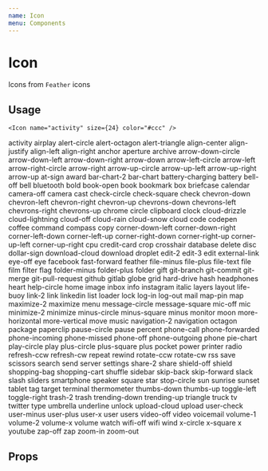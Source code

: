 ```yaml
---
name: Icon
menu: Components
---
```




# Icon

Icons from `Feather` icons

## Usage

```tsx
<Icon name="activity" size={24} color="#ccc" />
```

<Playground>
  <Box flexDirection="row" flexWrap="wrap">
    <Box
      padding={32}
      alignItems="center"
      width={186}
      height={120}
      justifyContent="space-between"
    >
      <Icon name="activity" size={24} />
      <Text size="small">activity</Text>
    </Box>
    <Box
      padding={32}
      alignItems="center"
      width={186}
      height={120}
      justifyContent="space-between"
    >
      <Icon name="airplay" size={24} />
      <Text size="small">airplay</Text>
    </Box>
    <Box
      padding={32}
      alignItems="center"
      width={186}
      height={120}
      justifyContent="space-between"
    >
      <Icon name="alert-circle" size={24} />
      <Text size="small">alert-circle</Text>
    </Box>
    <Box
      padding={32}
      alignItems="center"
      width={186}
      height={120}
      justifyContent="space-between"
    >
      <Icon name="alert-octagon" size={24} />
      <Text size="small">alert-octagon</Text>
    </Box>
    <Box
      padding={32}
      alignItems="center"
      width={186}
      height={120}
      justifyContent="space-between"
    >
      <Icon name="alert-triangle" size={24} />
      <Text size="small">alert-triangle</Text>
    </Box>
    <Box
      padding={32}
      alignItems="center"
      width={186}
      height={120}
      justifyContent="space-between"
    >
      <Icon name="align-center" size={24} />
      <Text size="small">align-center</Text>
    </Box>
    <Box
      padding={32}
      alignItems="center"
      width={186}
      height={120}
      justifyContent="space-between"
    >
      <Icon name="align-justify" size={24} />
      <Text size="small">align-justify</Text>
    </Box>
    <Box
      padding={32}
      alignItems="center"
      width={186}
      height={120}
      justifyContent="space-between"
    >
      <Icon name="align-left" size={24} />
      <Text size="small">align-left</Text>
    </Box>
    <Box
      padding={32}
      alignItems="center"
      width={186}
      height={120}
      justifyContent="space-between"
    >
      <Icon name="align-right" size={24} />
      <Text size="small">align-right</Text>
    </Box>
    <Box
      padding={32}
      alignItems="center"
      width={186}
      height={120}
      justifyContent="space-between"
    >
      <Icon name="anchor" size={24} />
      <Text size="small">anchor</Text>
    </Box>
    <Box
      padding={32}
      alignItems="center"
      width={186}
      height={120}
      justifyContent="space-between"
    >
      <Icon name="aperture" size={24} />
      <Text size="small">aperture</Text>
    </Box>
    <Box
      padding={32}
      alignItems="center"
      width={186}
      height={120}
      justifyContent="space-between"
    >
      <Icon name="archive" size={24} />
      <Text size="small">archive</Text>
    </Box>
    <Box
      padding={32}
      alignItems="center"
      width={186}
      height={120}
      justifyContent="space-between"
    >
      <Icon name="arrow-down-circle" size={24} />
      <Text size="small">arrow-down-circle</Text>
    </Box>
    <Box
      padding={32}
      alignItems="center"
      width={186}
      height={120}
      justifyContent="space-between"
    >
      <Icon name="arrow-down-left" size={24} />
      <Text size="small">arrow-down-left</Text>
    </Box>
    <Box
      padding={32}
      alignItems="center"
      width={186}
      height={120}
      justifyContent="space-between"
    >
      <Icon name="arrow-down-right" size={24} />
      <Text size="small">arrow-down-right</Text>
    </Box>
    <Box
      padding={32}
      alignItems="center"
      width={186}
      height={120}
      justifyContent="space-between"
    >
      <Icon name="arrow-down" size={24} />
      <Text size="small">arrow-down</Text>
    </Box>
    <Box
      padding={32}
      alignItems="center"
      width={186}
      height={120}
      justifyContent="space-between"
    >
      <Icon name="arrow-left-circle" size={24} />
      <Text size="small">arrow-left-circle</Text>
    </Box>
    <Box
      padding={32}
      alignItems="center"
      width={186}
      height={120}
      justifyContent="space-between"
    >
      <Icon name="arrow-left" size={24} />
      <Text size="small">arrow-left</Text>
    </Box>
    <Box
      padding={32}
      alignItems="center"
      width={186}
      height={120}
      justifyContent="space-between"
    >
      <Icon name="arrow-right-circle" size={24} />
      <Text size="small">arrow-right-circle</Text>
    </Box>
    <Box
      padding={32}
      alignItems="center"
      width={186}
      height={120}
      justifyContent="space-between"
    >
      <Icon name="arrow-right" size={24} />
      <Text size="small">arrow-right</Text>
    </Box>
    <Box
      padding={32}
      alignItems="center"
      width={186}
      height={120}
      justifyContent="space-between"
    >
      <Icon name="arrow-up-circle" size={24} />
      <Text size="small">arrow-up-circle</Text>
    </Box>
    <Box
      padding={32}
      alignItems="center"
      width={186}
      height={120}
      justifyContent="space-between"
    >
      <Icon name="arrow-up-left" size={24} />
      <Text size="small">arrow-up-left</Text>
    </Box>
    <Box
      padding={32}
      alignItems="center"
      width={186}
      height={120}
      justifyContent="space-between"
    >
      <Icon name="arrow-up-right" size={24} />
      <Text size="small">arrow-up-right</Text>
    </Box>
    <Box
      padding={32}
      alignItems="center"
      width={186}
      height={120}
      justifyContent="space-between"
    >
      <Icon name="arrow-up" size={24} />
      <Text size="small">arrow-up</Text>
    </Box>
    <Box
      padding={32}
      alignItems="center"
      width={186}
      height={120}
      justifyContent="space-between"
    >
      <Icon name="at-sign" size={24} />
      <Text size="small">at-sign</Text>
    </Box>
    <Box
      padding={32}
      alignItems="center"
      width={186}
      height={120}
      justifyContent="space-between"
    >
      <Icon name="award" size={24} />
      <Text size="small">award</Text>
    </Box>
    <Box
      padding={32}
      alignItems="center"
      width={186}
      height={120}
      justifyContent="space-between"
    >
      <Icon name="bar-chart-2" size={24} />
      <Text size="small">bar-chart-2</Text>
    </Box>
    <Box
      padding={32}
      alignItems="center"
      width={186}
      height={120}
      justifyContent="space-between"
    >
      <Icon name="bar-chart" size={24} />
      <Text size="small">bar-chart</Text>
    </Box>
    <Box
      padding={32}
      alignItems="center"
      width={186}
      height={120}
      justifyContent="space-between"
    >
      <Icon name="battery-charging" size={24} />
      <Text size="small">battery-charging</Text>
    </Box>
    <Box
      padding={32}
      alignItems="center"
      width={186}
      height={120}
      justifyContent="space-between"
    >
      <Icon name="battery" size={24} />
      <Text size="small">battery</Text>
    </Box>
    <Box
      padding={32}
      alignItems="center"
      width={186}
      height={120}
      justifyContent="space-between"
    >
      <Icon name="bell-off" size={24} />
      <Text size="small">bell-off</Text>
    </Box>
    <Box
      padding={32}
      alignItems="center"
      width={186}
      height={120}
      justifyContent="space-between"
    >
      <Icon name="bell" size={24} />
      <Text size="small">bell</Text>
    </Box>
    <Box
      padding={32}
      alignItems="center"
      width={186}
      height={120}
      justifyContent="space-between"
    >
      <Icon name="bluetooth" size={24} />
      <Text size="small">bluetooth</Text>
    </Box>
    <Box
      padding={32}
      alignItems="center"
      width={186}
      height={120}
      justifyContent="space-between"
    >
      <Icon name="bold" size={24} />
      <Text size="small">bold</Text>
    </Box>
    <Box
      padding={32}
      alignItems="center"
      width={186}
      height={120}
      justifyContent="space-between"
    >
      <Icon name="book-open" size={24} />
      <Text size="small">book-open</Text>
    </Box>
    <Box
      padding={32}
      alignItems="center"
      width={186}
      height={120}
      justifyContent="space-between"
    >
      <Icon name="book" size={24} />
      <Text size="small">book</Text>
    </Box>
    <Box
      padding={32}
      alignItems="center"
      width={186}
      height={120}
      justifyContent="space-between"
    >
      <Icon name="bookmark" size={24} />
      <Text size="small">bookmark</Text>
    </Box>
    <Box
      padding={32}
      alignItems="center"
      width={186}
      height={120}
      justifyContent="space-between"
    >
      <Icon name="box" size={24} />
      <Text size="small">box</Text>
    </Box>
    <Box
      padding={32}
      alignItems="center"
      width={186}
      height={120}
      justifyContent="space-between"
    >
      <Icon name="briefcase" size={24} />
      <Text size="small">briefcase</Text>
    </Box>
    <Box
      padding={32}
      alignItems="center"
      width={186}
      height={120}
      justifyContent="space-between"
    >
      <Icon name="calendar" size={24} />
      <Text size="small">calendar</Text>
    </Box>
    <Box
      padding={32}
      alignItems="center"
      width={186}
      height={120}
      justifyContent="space-between"
    >
      <Icon name="camera-off" size={24} />
      <Text size="small">camera-off</Text>
    </Box>
    <Box
      padding={32}
      alignItems="center"
      width={186}
      height={120}
      justifyContent="space-between"
    >
      <Icon name="camera" size={24} />
      <Text size="small">camera</Text>
    </Box>
    <Box
      padding={32}
      alignItems="center"
      width={186}
      height={120}
      justifyContent="space-between"
    >
      <Icon name="cast" size={24} />
      <Text size="small">cast</Text>
    </Box>
    <Box
      padding={32}
      alignItems="center"
      width={186}
      height={120}
      justifyContent="space-between"
    >
      <Icon name="check-circle" size={24} />
      <Text size="small">check-circle</Text>
    </Box>
    <Box
      padding={32}
      alignItems="center"
      width={186}
      height={120}
      justifyContent="space-between"
    >
      <Icon name="check-square" size={24} />
      <Text size="small">check-square</Text>
    </Box>
    <Box
      padding={32}
      alignItems="center"
      width={186}
      height={120}
      justifyContent="space-between"
    >
      <Icon name="check" size={24} />
      <Text size="small">check</Text>
    </Box>
    <Box
      padding={32}
      alignItems="center"
      width={186}
      height={120}
      justifyContent="space-between"
    >
      <Icon name="chevron-down" size={24} />
      <Text size="small">chevron-down</Text>
    </Box>
    <Box
      padding={32}
      alignItems="center"
      width={186}
      height={120}
      justifyContent="space-between"
    >
      <Icon name="chevron-left" size={24} />
      <Text size="small">chevron-left</Text>
    </Box>
    <Box
      padding={32}
      alignItems="center"
      width={186}
      height={120}
      justifyContent="space-between"
    >
      <Icon name="chevron-right" size={24} />
      <Text size="small">chevron-right</Text>
    </Box>
    <Box
      padding={32}
      alignItems="center"
      width={186}
      height={120}
      justifyContent="space-between"
    >
      <Icon name="chevron-up" size={24} />
      <Text size="small">chevron-up</Text>
    </Box>
    <Box
      padding={32}
      alignItems="center"
      width={186}
      height={120}
      justifyContent="space-between"
    >
      <Icon name="chevrons-down" size={24} />
      <Text size="small">chevrons-down</Text>
    </Box>
    <Box
      padding={32}
      alignItems="center"
      width={186}
      height={120}
      justifyContent="space-between"
    >
      <Icon name="chevrons-left" size={24} />
      <Text size="small">chevrons-left</Text>
    </Box>
    <Box
      padding={32}
      alignItems="center"
      width={186}
      height={120}
      justifyContent="space-between"
    >
      <Icon name="chevrons-right" size={24} />
      <Text size="small">chevrons-right</Text>
    </Box>
    <Box
      padding={32}
      alignItems="center"
      width={186}
      height={120}
      justifyContent="space-between"
    >
      <Icon name="chevrons-up" size={24} />
      <Text size="small">chevrons-up</Text>
    </Box>
    <Box
      padding={32}
      alignItems="center"
      width={186}
      height={120}
      justifyContent="space-between"
    >
      <Icon name="chrome" size={24} />
      <Text size="small">chrome</Text>
    </Box>
    <Box
      padding={32}
      alignItems="center"
      width={186}
      height={120}
      justifyContent="space-between"
    >
      <Icon name="circle" size={24} />
      <Text size="small">circle</Text>
    </Box>
    <Box
      padding={32}
      alignItems="center"
      width={186}
      height={120}
      justifyContent="space-between"
    >
      <Icon name="clipboard" size={24} />
      <Text size="small">clipboard</Text>
    </Box>
    <Box
      padding={32}
      alignItems="center"
      width={186}
      height={120}
      justifyContent="space-between"
    >
      <Icon name="clock" size={24} />
      <Text size="small">clock</Text>
    </Box>
    <Box
      padding={32}
      alignItems="center"
      width={186}
      height={120}
      justifyContent="space-between"
    >
      <Icon name="cloud-drizzle" size={24} />
      <Text size="small">cloud-drizzle</Text>
    </Box>
    <Box
      padding={32}
      alignItems="center"
      width={186}
      height={120}
      justifyContent="space-between"
    >
      <Icon name="cloud-lightning" size={24} />
      <Text size="small">cloud-lightning</Text>
    </Box>
    <Box
      padding={32}
      alignItems="center"
      width={186}
      height={120}
      justifyContent="space-between"
    >
      <Icon name="cloud-off" size={24} />
      <Text size="small">cloud-off</Text>
    </Box>
    <Box
      padding={32}
      alignItems="center"
      width={186}
      height={120}
      justifyContent="space-between"
    >
      <Icon name="cloud-rain" size={24} />
      <Text size="small">cloud-rain</Text>
    </Box>
    <Box
      padding={32}
      alignItems="center"
      width={186}
      height={120}
      justifyContent="space-between"
    >
      <Icon name="cloud-snow" size={24} />
      <Text size="small">cloud-snow</Text>
    </Box>
    <Box
      padding={32}
      alignItems="center"
      width={186}
      height={120}
      justifyContent="space-between"
    >
      <Icon name="cloud" size={24} />
      <Text size="small">cloud</Text>
    </Box>
    <Box
      padding={32}
      alignItems="center"
      width={186}
      height={120}
      justifyContent="space-between"
    >
      <Icon name="code" size={24} />
      <Text size="small">code</Text>
    </Box>
    <Box
      padding={32}
      alignItems="center"
      width={186}
      height={120}
      justifyContent="space-between"
    >
      <Icon name="codepen" size={24} />
      <Text size="small">codepen</Text>
    </Box>
    <Box
      padding={32}
      alignItems="center"
      width={186}
      height={120}
      justifyContent="space-between"
    >
      <Icon name="coffee" size={24} />
      <Text size="small">coffee</Text>
    </Box>
    <Box
      padding={32}
      alignItems="center"
      width={186}
      height={120}
      justifyContent="space-between"
    >
      <Icon name="command" size={24} />
      <Text size="small">command</Text>
    </Box>
    <Box
      padding={32}
      alignItems="center"
      width={186}
      height={120}
      justifyContent="space-between"
    >
      <Icon name="compass" size={24} />
      <Text size="small">compass</Text>
    </Box>
    <Box
      padding={32}
      alignItems="center"
      width={186}
      height={120}
      justifyContent="space-between"
    >
      <Icon name="copy" size={24} />
      <Text size="small">copy</Text>
    </Box>
    <Box
      padding={32}
      alignItems="center"
      width={186}
      height={120}
      justifyContent="space-between"
    >
      <Icon name="corner-down-left" size={24} />
      <Text size="small">corner-down-left</Text>
    </Box>
    <Box
      padding={32}
      alignItems="center"
      width={186}
      height={120}
      justifyContent="space-between"
    >
      <Icon name="corner-down-right" size={24} />
      <Text size="small">corner-down-right</Text>
    </Box>
    <Box
      padding={32}
      alignItems="center"
      width={186}
      height={120}
      justifyContent="space-between"
    >
      <Icon name="corner-left-down" size={24} />
      <Text size="small">corner-left-down</Text>
    </Box>
    <Box
      padding={32}
      alignItems="center"
      width={186}
      height={120}
      justifyContent="space-between"
    >
      <Icon name="corner-left-up" size={24} />
      <Text size="small">corner-left-up</Text>
    </Box>
    <Box
      padding={32}
      alignItems="center"
      width={186}
      height={120}
      justifyContent="space-between"
    >
      <Icon name="corner-right-down" size={24} />
      <Text size="small">corner-right-down</Text>
    </Box>
    <Box
      padding={32}
      alignItems="center"
      width={186}
      height={120}
      justifyContent="space-between"
    >
      <Icon name="corner-right-up" size={24} />
      <Text size="small">corner-right-up</Text>
    </Box>
    <Box
      padding={32}
      alignItems="center"
      width={186}
      height={120}
      justifyContent="space-between"
    >
      <Icon name="corner-up-left" size={24} />
      <Text size="small">corner-up-left</Text>
    </Box>
    <Box
      padding={32}
      alignItems="center"
      width={186}
      height={120}
      justifyContent="space-between"
    >
      <Icon name="corner-up-right" size={24} />
      <Text size="small">corner-up-right</Text>
    </Box>
    <Box
      padding={32}
      alignItems="center"
      width={186}
      height={120}
      justifyContent="space-between"
    >
      <Icon name="cpu" size={24} />
      <Text size="small">cpu</Text>
    </Box>
    <Box
      padding={32}
      alignItems="center"
      width={186}
      height={120}
      justifyContent="space-between"
    >
      <Icon name="credit-card" size={24} />
      <Text size="small">credit-card</Text>
    </Box>
    <Box
      padding={32}
      alignItems="center"
      width={186}
      height={120}
      justifyContent="space-between"
    >
      <Icon name="crop" size={24} />
      <Text size="small">crop</Text>
    </Box>
    <Box
      padding={32}
      alignItems="center"
      width={186}
      height={120}
      justifyContent="space-between"
    >
      <Icon name="crosshair" size={24} />
      <Text size="small">crosshair</Text>
    </Box>
    <Box
      padding={32}
      alignItems="center"
      width={186}
      height={120}
      justifyContent="space-between"
    >
      <Icon name="database" size={24} />
      <Text size="small">database</Text>
    </Box>
    <Box
      padding={32}
      alignItems="center"
      width={186}
      height={120}
      justifyContent="space-between"
    >
      <Icon name="delete" size={24} />
      <Text size="small">delete</Text>
    </Box>
    <Box
      padding={32}
      alignItems="center"
      width={186}
      height={120}
      justifyContent="space-between"
    >
      <Icon name="disc" size={24} />
      <Text size="small">disc</Text>
    </Box>
    <Box
      padding={32}
      alignItems="center"
      width={186}
      height={120}
      justifyContent="space-between"
    >
      <Icon name="dollar-sign" size={24} />
      <Text size="small">dollar-sign</Text>
    </Box>
    <Box
      padding={32}
      alignItems="center"
      width={186}
      height={120}
      justifyContent="space-between"
    >
      <Icon name="download-cloud" size={24} />
      <Text size="small">download-cloud</Text>
    </Box>
    <Box
      padding={32}
      alignItems="center"
      width={186}
      height={120}
      justifyContent="space-between"
    >
      <Icon name="download" size={24} />
      <Text size="small">download</Text>
    </Box>
    <Box
      padding={32}
      alignItems="center"
      width={186}
      height={120}
      justifyContent="space-between"
    >
      <Icon name="droplet" size={24} />
      <Text size="small">droplet</Text>
    </Box>
    <Box
      padding={32}
      alignItems="center"
      width={186}
      height={120}
      justifyContent="space-between"
    >
      <Icon name="edit-2" size={24} />
      <Text size="small">edit-2</Text>
    </Box>
    <Box
      padding={32}
      alignItems="center"
      width={186}
      height={120}
      justifyContent="space-between"
    >
      <Icon name="edit-3" size={24} />
      <Text size="small">edit-3</Text>
    </Box>
    <Box
      padding={32}
      alignItems="center"
      width={186}
      height={120}
      justifyContent="space-between"
    >
      <Icon name="edit" size={24} />
      <Text size="small">edit</Text>
    </Box>
    <Box
      padding={32}
      alignItems="center"
      width={186}
      height={120}
      justifyContent="space-between"
    >
      <Icon name="external-link" size={24} />
      <Text size="small">external-link</Text>
    </Box>
    <Box
      padding={32}
      alignItems="center"
      width={186}
      height={120}
      justifyContent="space-between"
    >
      <Icon name="eye-off" size={24} />
      <Text size="small">eye-off</Text>
    </Box>
    <Box
      padding={32}
      alignItems="center"
      width={186}
      height={120}
      justifyContent="space-between"
    >
      <Icon name="eye" size={24} />
      <Text size="small">eye</Text>
    </Box>
    <Box
      padding={32}
      alignItems="center"
      width={186}
      height={120}
      justifyContent="space-between"
    >
      <Icon name="facebook" size={24} />
      <Text size="small">facebook</Text>
    </Box>
    <Box
      padding={32}
      alignItems="center"
      width={186}
      height={120}
      justifyContent="space-between"
    >
      <Icon name="fast-forward" size={24} />
      <Text size="small">fast-forward</Text>
    </Box>
    <Box
      padding={32}
      alignItems="center"
      width={186}
      height={120}
      justifyContent="space-between"
    >
      <Icon name="feather" size={24} />
      <Text size="small">feather</Text>
    </Box>
    <Box
      padding={32}
      alignItems="center"
      width={186}
      height={120}
      justifyContent="space-between"
    >
      <Icon name="file-minus" size={24} />
      <Text size="small">file-minus</Text>
    </Box>
    <Box
      padding={32}
      alignItems="center"
      width={186}
      height={120}
      justifyContent="space-between"
    >
      <Icon name="file-plus" size={24} />
      <Text size="small">file-plus</Text>
    </Box>
    <Box
      padding={32}
      alignItems="center"
      width={186}
      height={120}
      justifyContent="space-between"
    >
      <Icon name="file-text" size={24} />
      <Text size="small">file-text</Text>
    </Box>
    <Box
      padding={32}
      alignItems="center"
      width={186}
      height={120}
      justifyContent="space-between"
    >
      <Icon name="file" size={24} />
      <Text size="small">file</Text>
    </Box>
    <Box
      padding={32}
      alignItems="center"
      width={186}
      height={120}
      justifyContent="space-between"
    >
      <Icon name="film" size={24} />
      <Text size="small">film</Text>
    </Box>
    <Box
      padding={32}
      alignItems="center"
      width={186}
      height={120}
      justifyContent="space-between"
    >
      <Icon name="filter" size={24} />
      <Text size="small">filter</Text>
    </Box>
    <Box
      padding={32}
      alignItems="center"
      width={186}
      height={120}
      justifyContent="space-between"
    >
      <Icon name="flag" size={24} />
      <Text size="small">flag</Text>
    </Box>
    <Box
      padding={32}
      alignItems="center"
      width={186}
      height={120}
      justifyContent="space-between"
    >
      <Icon name="folder-minus" size={24} />
      <Text size="small">folder-minus</Text>
    </Box>
    <Box
      padding={32}
      alignItems="center"
      width={186}
      height={120}
      justifyContent="space-between"
    >
      <Icon name="folder-plus" size={24} />
      <Text size="small">folder-plus</Text>
    </Box>
    <Box
      padding={32}
      alignItems="center"
      width={186}
      height={120}
      justifyContent="space-between"
    >
      <Icon name="folder" size={24} />
      <Text size="small">folder</Text>
    </Box>
    <Box
      padding={32}
      alignItems="center"
      width={186}
      height={120}
      justifyContent="space-between"
    >
      <Icon name="gift" size={24} />
      <Text size="small">gift</Text>
    </Box>
    <Box
      padding={32}
      alignItems="center"
      width={186}
      height={120}
      justifyContent="space-between"
    >
      <Icon name="git-branch" size={24} />
      <Text size="small">git-branch</Text>
    </Box>
    <Box
      padding={32}
      alignItems="center"
      width={186}
      height={120}
      justifyContent="space-between"
    >
      <Icon name="git-commit" size={24} />
      <Text size="small">git-commit</Text>
    </Box>
    <Box
      padding={32}
      alignItems="center"
      width={186}
      height={120}
      justifyContent="space-between"
    >
      <Icon name="git-merge" size={24} />
      <Text size="small">git-merge</Text>
    </Box>
    <Box
      padding={32}
      alignItems="center"
      width={186}
      height={120}
      justifyContent="space-between"
    >
      <Icon name="git-pull-request" size={24} />
      <Text size="small">git-pull-request</Text>
    </Box>
    <Box
      padding={32}
      alignItems="center"
      width={186}
      height={120}
      justifyContent="space-between"
    >
      <Icon name="github" size={24} />
      <Text size="small">github</Text>
    </Box>
    <Box
      padding={32}
      alignItems="center"
      width={186}
      height={120}
      justifyContent="space-between"
    >
      <Icon name="gitlab" size={24} />
      <Text size="small">gitlab</Text>
    </Box>
    <Box
      padding={32}
      alignItems="center"
      width={186}
      height={120}
      justifyContent="space-between"
    >
      <Icon name="globe" size={24} />
      <Text size="small">globe</Text>
    </Box>
    <Box
      padding={32}
      alignItems="center"
      width={186}
      height={120}
      justifyContent="space-between"
    >
      <Icon name="grid" size={24} />
      <Text size="small">grid</Text>
    </Box>
    <Box
      padding={32}
      alignItems="center"
      width={186}
      height={120}
      justifyContent="space-between"
    >
      <Icon name="hard-drive" size={24} />
      <Text size="small">hard-drive</Text>
    </Box>
    <Box
      padding={32}
      alignItems="center"
      width={186}
      height={120}
      justifyContent="space-between"
    >
      <Icon name="hash" size={24} />
      <Text size="small">hash</Text>
    </Box>
    <Box
      padding={32}
      alignItems="center"
      width={186}
      height={120}
      justifyContent="space-between"
    >
      <Icon name="headphones" size={24} />
      <Text size="small">headphones</Text>
    </Box>
    <Box
      padding={32}
      alignItems="center"
      width={186}
      height={120}
      justifyContent="space-between"
    >
      <Icon name="heart" size={24} />
      <Text size="small">heart</Text>
    </Box>
    <Box
      padding={32}
      alignItems="center"
      width={186}
      height={120}
      justifyContent="space-between"
    >
      <Icon name="help-circle" size={24} />
      <Text size="small">help-circle</Text>
    </Box>
    <Box
      padding={32}
      alignItems="center"
      width={186}
      height={120}
      justifyContent="space-between"
    >
      <Icon name="home" size={24} />
      <Text size="small">home</Text>
    </Box>
    <Box
      padding={32}
      alignItems="center"
      width={186}
      height={120}
      justifyContent="space-between"
    >
      <Icon name="image" size={24} />
      <Text size="small">image</Text>
    </Box>
    <Box
      padding={32}
      alignItems="center"
      width={186}
      height={120}
      justifyContent="space-between"
    >
      <Icon name="inbox" size={24} />
      <Text size="small">inbox</Text>
    </Box>
    <Box
      padding={32}
      alignItems="center"
      width={186}
      height={120}
      justifyContent="space-between"
    >
      <Icon name="info" size={24} />
      <Text size="small">info</Text>
    </Box>
    <Box
      padding={32}
      alignItems="center"
      width={186}
      height={120}
      justifyContent="space-between"
    >
      <Icon name="instagram" size={24} />
      <Text size="small">instagram</Text>
    </Box>
    <Box
      padding={32}
      alignItems="center"
      width={186}
      height={120}
      justifyContent="space-between"
    >
      <Icon name="italic" size={24} />
      <Text size="small">italic</Text>
    </Box>
    <Box
      padding={32}
      alignItems="center"
      width={186}
      height={120}
      justifyContent="space-between"
    >
      <Icon name="layers" size={24} />
      <Text size="small">layers</Text>
    </Box>
    <Box
      padding={32}
      alignItems="center"
      width={186}
      height={120}
      justifyContent="space-between"
    >
      <Icon name="layout" size={24} />
      <Text size="small">layout</Text>
    </Box>
    <Box
      padding={32}
      alignItems="center"
      width={186}
      height={120}
      justifyContent="space-between"
    >
      <Icon name="life-buoy" size={24} />
      <Text size="small">life-buoy</Text>
    </Box>
    <Box
      padding={32}
      alignItems="center"
      width={186}
      height={120}
      justifyContent="space-between"
    >
      <Icon name="link-2" size={24} />
      <Text size="small">link-2</Text>
    </Box>
    <Box
      padding={32}
      alignItems="center"
      width={186}
      height={120}
      justifyContent="space-between"
    >
      <Icon name="link" size={24} />
      <Text size="small">link</Text>
    </Box>
    <Box
      padding={32}
      alignItems="center"
      width={186}
      height={120}
      justifyContent="space-between"
    >
      <Icon name="linkedin" size={24} />
      <Text size="small">linkedin</Text>
    </Box>
    <Box
      padding={32}
      alignItems="center"
      width={186}
      height={120}
      justifyContent="space-between"
    >
      <Icon name="list" size={24} />
      <Text size="small">list</Text>
    </Box>
    <Box
      padding={32}
      alignItems="center"
      width={186}
      height={120}
      justifyContent="space-between"
    >
      <Icon name="loader" size={24} />
      <Text size="small">loader</Text>
    </Box>
    <Box
      padding={32}
      alignItems="center"
      width={186}
      height={120}
      justifyContent="space-between"
    >
      <Icon name="lock" size={24} />
      <Text size="small">lock</Text>
    </Box>
    <Box
      padding={32}
      alignItems="center"
      width={186}
      height={120}
      justifyContent="space-between"
    >
      <Icon name="log-in" size={24} />
      <Text size="small">log-in</Text>
    </Box>
    <Box
      padding={32}
      alignItems="center"
      width={186}
      height={120}
      justifyContent="space-between"
    >
      <Icon name="log-out" size={24} />
      <Text size="small">log-out</Text>
    </Box>
    <Box
      padding={32}
      alignItems="center"
      width={186}
      height={120}
      justifyContent="space-between"
    >
      <Icon name="mail" size={24} />
      <Text size="small">mail</Text>
    </Box>
    <Box
      padding={32}
      alignItems="center"
      width={186}
      height={120}
      justifyContent="space-between"
    >
      <Icon name="map-pin" size={24} />
      <Text size="small">map-pin</Text>
    </Box>
    <Box
      padding={32}
      alignItems="center"
      width={186}
      height={120}
      justifyContent="space-between"
    >
      <Icon name="map" size={24} />
      <Text size="small">map</Text>
    </Box>
    <Box
      padding={32}
      alignItems="center"
      width={186}
      height={120}
      justifyContent="space-between"
    >
      <Icon name="maximize-2" size={24} />
      <Text size="small">maximize-2</Text>
    </Box>
    <Box
      padding={32}
      alignItems="center"
      width={186}
      height={120}
      justifyContent="space-between"
    >
      <Icon name="maximize" size={24} />
      <Text size="small">maximize</Text>
    </Box>
    <Box
      padding={32}
      alignItems="center"
      width={186}
      height={120}
      justifyContent="space-between"
    >
      <Icon name="menu" size={24} />
      <Text size="small">menu</Text>
    </Box>
    <Box
      padding={32}
      alignItems="center"
      width={186}
      height={120}
      justifyContent="space-between"
    >
      <Icon name="message-circle" size={24} />
      <Text size="small">message-circle</Text>
    </Box>
    <Box
      padding={32}
      alignItems="center"
      width={186}
      height={120}
      justifyContent="space-between"
    >
      <Icon name="message-square" size={24} />
      <Text size="small">message-square</Text>
    </Box>
    <Box
      padding={32}
      alignItems="center"
      width={186}
      height={120}
      justifyContent="space-between"
    >
      <Icon name="mic-off" size={24} />
      <Text size="small">mic-off</Text>
    </Box>
    <Box
      padding={32}
      alignItems="center"
      width={186}
      height={120}
      justifyContent="space-between"
    >
      <Icon name="mic" size={24} />
      <Text size="small">mic</Text>
    </Box>
    <Box
      padding={32}
      alignItems="center"
      width={186}
      height={120}
      justifyContent="space-between"
    >
      <Icon name="minimize-2" size={24} />
      <Text size="small">minimize-2</Text>
    </Box>
    <Box
      padding={32}
      alignItems="center"
      width={186}
      height={120}
      justifyContent="space-between"
    >
      <Icon name="minimize" size={24} />
      <Text size="small">minimize</Text>
    </Box>
    <Box
      padding={32}
      alignItems="center"
      width={186}
      height={120}
      justifyContent="space-between"
    >
      <Icon name="minus-circle" size={24} />
      <Text size="small">minus-circle</Text>
    </Box>
    <Box
      padding={32}
      alignItems="center"
      width={186}
      height={120}
      justifyContent="space-between"
    >
      <Icon name="minus-square" size={24} />
      <Text size="small">minus-square</Text>
    </Box>
    <Box
      padding={32}
      alignItems="center"
      width={186}
      height={120}
      justifyContent="space-between"
    >
      <Icon name="minus" size={24} />
      <Text size="small">minus</Text>
    </Box>
    <Box
      padding={32}
      alignItems="center"
      width={186}
      height={120}
      justifyContent="space-between"
    >
      <Icon name="monitor" size={24} />
      <Text size="small">monitor</Text>
    </Box>
    <Box
      padding={32}
      alignItems="center"
      width={186}
      height={120}
      justifyContent="space-between"
    >
      <Icon name="moon" size={24} />
      <Text size="small">moon</Text>
    </Box>
    <Box
      padding={32}
      alignItems="center"
      width={186}
      height={120}
      justifyContent="space-between"
    >
      <Icon name="more-horizontal" size={24} />
      <Text size="small">more-horizontal</Text>
    </Box>
    <Box
      padding={32}
      alignItems="center"
      width={186}
      height={120}
      justifyContent="space-between"
    >
      <Icon name="more-vertical" size={24} />
      <Text size="small">more-vertical</Text>
    </Box>
    <Box
      padding={32}
      alignItems="center"
      width={186}
      height={120}
      justifyContent="space-between"
    >
      <Icon name="move" size={24} />
      <Text size="small">move</Text>
    </Box>
    <Box
      padding={32}
      alignItems="center"
      width={186}
      height={120}
      justifyContent="space-between"
    >
      <Icon name="music" size={24} />
      <Text size="small">music</Text>
    </Box>
    <Box
      padding={32}
      alignItems="center"
      width={186}
      height={120}
      justifyContent="space-between"
    >
      <Icon name="navigation-2" size={24} />
      <Text size="small">navigation-2</Text>
    </Box>
    <Box
      padding={32}
      alignItems="center"
      width={186}
      height={120}
      justifyContent="space-between"
    >
      <Icon name="navigation" size={24} />
      <Text size="small">navigation</Text>
    </Box>
    <Box
      padding={32}
      alignItems="center"
      width={186}
      height={120}
      justifyContent="space-between"
    >
      <Icon name="octagon" size={24} />
      <Text size="small">octagon</Text>
    </Box>
    <Box
      padding={32}
      alignItems="center"
      width={186}
      height={120}
      justifyContent="space-between"
    >
      <Icon name="package" size={24} />
      <Text size="small">package</Text>
    </Box>
    <Box
      padding={32}
      alignItems="center"
      width={186}
      height={120}
      justifyContent="space-between"
    >
      <Icon name="paperclip" size={24} />
      <Text size="small">paperclip</Text>
    </Box>
    <Box
      padding={32}
      alignItems="center"
      width={186}
      height={120}
      justifyContent="space-between"
    >
      <Icon name="pause-circle" size={24} />
      <Text size="small">pause-circle</Text>
    </Box>
    <Box
      padding={32}
      alignItems="center"
      width={186}
      height={120}
      justifyContent="space-between"
    >
      <Icon name="pause" size={24} />
      <Text size="small">pause</Text>
    </Box>
    <Box
      padding={32}
      alignItems="center"
      width={186}
      height={120}
      justifyContent="space-between"
    >
      <Icon name="percent" size={24} />
      <Text size="small">percent</Text>
    </Box>
    <Box
      padding={32}
      alignItems="center"
      width={186}
      height={120}
      justifyContent="space-between"
    >
      <Icon name="phone-call" size={24} />
      <Text size="small">phone-call</Text>
    </Box>
    <Box
      padding={32}
      alignItems="center"
      width={186}
      height={120}
      justifyContent="space-between"
    >
      <Icon name="phone-forwarded" size={24} />
      <Text size="small">phone-forwarded</Text>
    </Box>
    <Box
      padding={32}
      alignItems="center"
      width={186}
      height={120}
      justifyContent="space-between"
    >
      <Icon name="phone-incoming" size={24} />
      <Text size="small">phone-incoming</Text>
    </Box>
    <Box
      padding={32}
      alignItems="center"
      width={186}
      height={120}
      justifyContent="space-between"
    >
      <Icon name="phone-missed" size={24} />
      <Text size="small">phone-missed</Text>
    </Box>
    <Box
      padding={32}
      alignItems="center"
      width={186}
      height={120}
      justifyContent="space-between"
    >
      <Icon name="phone-off" size={24} />
      <Text size="small">phone-off</Text>
    </Box>
    <Box
      padding={32}
      alignItems="center"
      width={186}
      height={120}
      justifyContent="space-between"
    >
      <Icon name="phone-outgoing" size={24} />
      <Text size="small">phone-outgoing</Text>
    </Box>
    <Box
      padding={32}
      alignItems="center"
      width={186}
      height={120}
      justifyContent="space-between"
    >
      <Icon name="phone" size={24} />
      <Text size="small">phone</Text>
    </Box>
    <Box
      padding={32}
      alignItems="center"
      width={186}
      height={120}
      justifyContent="space-between"
    >
      <Icon name="pie-chart" size={24} />
      <Text size="small">pie-chart</Text>
    </Box>
    <Box
      padding={32}
      alignItems="center"
      width={186}
      height={120}
      justifyContent="space-between"
    >
      <Icon name="play-circle" size={24} />
      <Text size="small">play-circle</Text>
    </Box>
    <Box
      padding={32}
      alignItems="center"
      width={186}
      height={120}
      justifyContent="space-between"
    >
      <Icon name="play" size={24} />
      <Text size="small">play</Text>
    </Box>
    <Box
      padding={32}
      alignItems="center"
      width={186}
      height={120}
      justifyContent="space-between"
    >
      <Icon name="plus-circle" size={24} />
      <Text size="small">plus-circle</Text>
    </Box>
    <Box
      padding={32}
      alignItems="center"
      width={186}
      height={120}
      justifyContent="space-between"
    >
      <Icon name="plus-square" size={24} />
      <Text size="small">plus-square</Text>
    </Box>
    <Box
      padding={32}
      alignItems="center"
      width={186}
      height={120}
      justifyContent="space-between"
    >
      <Icon name="plus" size={24} />
      <Text size="small">plus</Text>
    </Box>
    <Box
      padding={32}
      alignItems="center"
      width={186}
      height={120}
      justifyContent="space-between"
    >
      <Icon name="pocket" size={24} />
      <Text size="small">pocket</Text>
    </Box>
    <Box
      padding={32}
      alignItems="center"
      width={186}
      height={120}
      justifyContent="space-between"
    >
      <Icon name="power" size={24} />
      <Text size="small">power</Text>
    </Box>
    <Box
      padding={32}
      alignItems="center"
      width={186}
      height={120}
      justifyContent="space-between"
    >
      <Icon name="printer" size={24} />
      <Text size="small">printer</Text>
    </Box>
    <Box
      padding={32}
      alignItems="center"
      width={186}
      height={120}
      justifyContent="space-between"
    >
      <Icon name="radio" size={24} />
      <Text size="small">radio</Text>
    </Box>
    <Box
      padding={32}
      alignItems="center"
      width={186}
      height={120}
      justifyContent="space-between"
    >
      <Icon name="refresh-ccw" size={24} />
      <Text size="small">refresh-ccw</Text>
    </Box>
    <Box
      padding={32}
      alignItems="center"
      width={186}
      height={120}
      justifyContent="space-between"
    >
      <Icon name="refresh-cw" size={24} />
      <Text size="small">refresh-cw</Text>
    </Box>
    <Box
      padding={32}
      alignItems="center"
      width={186}
      height={120}
      justifyContent="space-between"
    >
      <Icon name="repeat" size={24} />
      <Text size="small">repeat</Text>
    </Box>
    <Box
      padding={32}
      alignItems="center"
      width={186}
      height={120}
      justifyContent="space-between"
    >
      <Icon name="rewind" size={24} />
      <Text size="small">rewind</Text>
    </Box>
    <Box
      padding={32}
      alignItems="center"
      width={186}
      height={120}
      justifyContent="space-between"
    >
      <Icon name="rotate-ccw" size={24} />
      <Text size="small">rotate-ccw</Text>
    </Box>
    <Box
      padding={32}
      alignItems="center"
      width={186}
      height={120}
      justifyContent="space-between"
    >
      <Icon name="rotate-cw" size={24} />
      <Text size="small">rotate-cw</Text>
    </Box>
    <Box
      padding={32}
      alignItems="center"
      width={186}
      height={120}
      justifyContent="space-between"
    >
      <Icon name="rss" size={24} />
      <Text size="small">rss</Text>
    </Box>
    <Box
      padding={32}
      alignItems="center"
      width={186}
      height={120}
      justifyContent="space-between"
    >
      <Icon name="save" size={24} />
      <Text size="small">save</Text>
    </Box>
    <Box
      padding={32}
      alignItems="center"
      width={186}
      height={120}
      justifyContent="space-between"
    >
      <Icon name="scissors" size={24} />
      <Text size="small">scissors</Text>
    </Box>
    <Box
      padding={32}
      alignItems="center"
      width={186}
      height={120}
      justifyContent="space-between"
    >
      <Icon name="search" size={24} />
      <Text size="small">search</Text>
    </Box>
    <Box
      padding={32}
      alignItems="center"
      width={186}
      height={120}
      justifyContent="space-between"
    >
      <Icon name="send" size={24} />
      <Text size="small">send</Text>
    </Box>
    <Box
      padding={32}
      alignItems="center"
      width={186}
      height={120}
      justifyContent="space-between"
    >
      <Icon name="server" size={24} />
      <Text size="small">server</Text>
    </Box>
    <Box
      padding={32}
      alignItems="center"
      width={186}
      height={120}
      justifyContent="space-between"
    >
      <Icon name="settings" size={24} />
      <Text size="small">settings</Text>
    </Box>
    <Box
      padding={32}
      alignItems="center"
      width={186}
      height={120}
      justifyContent="space-between"
    >
      <Icon name="share-2" size={24} />
      <Text size="small">share-2</Text>
    </Box>
    <Box
      padding={32}
      alignItems="center"
      width={186}
      height={120}
      justifyContent="space-between"
    >
      <Icon name="share" size={24} />
      <Text size="small">share</Text>
    </Box>
    <Box
      padding={32}
      alignItems="center"
      width={186}
      height={120}
      justifyContent="space-between"
    >
      <Icon name="shield-off" size={24} />
      <Text size="small">shield-off</Text>
    </Box>
    <Box
      padding={32}
      alignItems="center"
      width={186}
      height={120}
      justifyContent="space-between"
    >
      <Icon name="shield" size={24} />
      <Text size="small">shield</Text>
    </Box>
    <Box
      padding={32}
      alignItems="center"
      width={186}
      height={120}
      justifyContent="space-between"
    >
      <Icon name="shopping-bag" size={24} />
      <Text size="small">shopping-bag</Text>
    </Box>
    <Box
      padding={32}
      alignItems="center"
      width={186}
      height={120}
      justifyContent="space-between"
    >
      <Icon name="shopping-cart" size={24} />
      <Text size="small">shopping-cart</Text>
    </Box>
    <Box
      padding={32}
      alignItems="center"
      width={186}
      height={120}
      justifyContent="space-between"
    >
      <Icon name="shuffle" size={24} />
      <Text size="small">shuffle</Text>
    </Box>
    <Box
      padding={32}
      alignItems="center"
      width={186}
      height={120}
      justifyContent="space-between"
    >
      <Icon name="sidebar" size={24} />
      <Text size="small">sidebar</Text>
    </Box>
    <Box
      padding={32}
      alignItems="center"
      width={186}
      height={120}
      justifyContent="space-between"
    >
      <Icon name="skip-back" size={24} />
      <Text size="small">skip-back</Text>
    </Box>
    <Box
      padding={32}
      alignItems="center"
      width={186}
      height={120}
      justifyContent="space-between"
    >
      <Icon name="skip-forward" size={24} />
      <Text size="small">skip-forward</Text>
    </Box>
    <Box
      padding={32}
      alignItems="center"
      width={186}
      height={120}
      justifyContent="space-between"
    >
      <Icon name="slack" size={24} />
      <Text size="small">slack</Text>
    </Box>
    <Box
      padding={32}
      alignItems="center"
      width={186}
      height={120}
      justifyContent="space-between"
    >
      <Icon name="slash" size={24} />
      <Text size="small">slash</Text>
    </Box>
    <Box
      padding={32}
      alignItems="center"
      width={186}
      height={120}
      justifyContent="space-between"
    >
      <Icon name="sliders" size={24} />
      <Text size="small">sliders</Text>
    </Box>
    <Box
      padding={32}
      alignItems="center"
      width={186}
      height={120}
      justifyContent="space-between"
    >
      <Icon name="smartphone" size={24} />
      <Text size="small">smartphone</Text>
    </Box>
    <Box
      padding={32}
      alignItems="center"
      width={186}
      height={120}
      justifyContent="space-between"
    >
      <Icon name="speaker" size={24} />
      <Text size="small">speaker</Text>
    </Box>
    <Box
      padding={32}
      alignItems="center"
      width={186}
      height={120}
      justifyContent="space-between"
    >
      <Icon name="square" size={24} />
      <Text size="small">square</Text>
    </Box>
    <Box
      padding={32}
      alignItems="center"
      width={186}
      height={120}
      justifyContent="space-between"
    >
      <Icon name="star" size={24} />
      <Text size="small">star</Text>
    </Box>
    <Box
      padding={32}
      alignItems="center"
      width={186}
      height={120}
      justifyContent="space-between"
    >
      <Icon name="stop-circle" size={24} />
      <Text size="small">stop-circle</Text>
    </Box>
    <Box
      padding={32}
      alignItems="center"
      width={186}
      height={120}
      justifyContent="space-between"
    >
      <Icon name="sun" size={24} />
      <Text size="small">sun</Text>
    </Box>
    <Box
      padding={32}
      alignItems="center"
      width={186}
      height={120}
      justifyContent="space-between"
    >
      <Icon name="sunrise" size={24} />
      <Text size="small">sunrise</Text>
    </Box>
    <Box
      padding={32}
      alignItems="center"
      width={186}
      height={120}
      justifyContent="space-between"
    >
      <Icon name="sunset" size={24} />
      <Text size="small">sunset</Text>
    </Box>
    <Box
      padding={32}
      alignItems="center"
      width={186}
      height={120}
      justifyContent="space-between"
    >
      <Icon name="tablet" size={24} />
      <Text size="small">tablet</Text>
    </Box>
    <Box
      padding={32}
      alignItems="center"
      width={186}
      height={120}
      justifyContent="space-between"
    >
      <Icon name="tag" size={24} />
      <Text size="small">tag</Text>
    </Box>
    <Box
      padding={32}
      alignItems="center"
      width={186}
      height={120}
      justifyContent="space-between"
    >
      <Icon name="target" size={24} />
      <Text size="small">target</Text>
    </Box>
    <Box
      padding={32}
      alignItems="center"
      width={186}
      height={120}
      justifyContent="space-between"
    >
      <Icon name="terminal" size={24} />
      <Text size="small">terminal</Text>
    </Box>
    <Box
      padding={32}
      alignItems="center"
      width={186}
      height={120}
      justifyContent="space-between"
    >
      <Icon name="thermometer" size={24} />
      <Text size="small">thermometer</Text>
    </Box>
    <Box
      padding={32}
      alignItems="center"
      width={186}
      height={120}
      justifyContent="space-between"
    >
      <Icon name="thumbs-down" size={24} />
      <Text size="small">thumbs-down</Text>
    </Box>
    <Box
      padding={32}
      alignItems="center"
      width={186}
      height={120}
      justifyContent="space-between"
    >
      <Icon name="thumbs-up" size={24} />
      <Text size="small">thumbs-up</Text>
    </Box>
    <Box
      padding={32}
      alignItems="center"
      width={186}
      height={120}
      justifyContent="space-between"
    >
      <Icon name="toggle-left" size={24} />
      <Text size="small">toggle-left</Text>
    </Box>
    <Box
      padding={32}
      alignItems="center"
      width={186}
      height={120}
      justifyContent="space-between"
    >
      <Icon name="toggle-right" size={24} />
      <Text size="small">toggle-right</Text>
    </Box>
    <Box
      padding={32}
      alignItems="center"
      width={186}
      height={120}
      justifyContent="space-between"
    >
      <Icon name="trash-2" size={24} />
      <Text size="small">trash-2</Text>
    </Box>
    <Box
      padding={32}
      alignItems="center"
      width={186}
      height={120}
      justifyContent="space-between"
    >
      <Icon name="trash" size={24} />
      <Text size="small">trash</Text>
    </Box>
    <Box
      padding={32}
      alignItems="center"
      width={186}
      height={120}
      justifyContent="space-between"
    >
      <Icon name="trending-down" size={24} />
      <Text size="small">trending-down</Text>
    </Box>
    <Box
      padding={32}
      alignItems="center"
      width={186}
      height={120}
      justifyContent="space-between"
    >
      <Icon name="trending-up" size={24} />
      <Text size="small">trending-up</Text>
    </Box>
    <Box
      padding={32}
      alignItems="center"
      width={186}
      height={120}
      justifyContent="space-between"
    >
      <Icon name="triangle" size={24} />
      <Text size="small">triangle</Text>
    </Box>
    <Box
      padding={32}
      alignItems="center"
      width={186}
      height={120}
      justifyContent="space-between"
    >
      <Icon name="truck" size={24} />
      <Text size="small">truck</Text>
    </Box>
    <Box
      padding={32}
      alignItems="center"
      width={186}
      height={120}
      justifyContent="space-between"
    >
      <Icon name="tv" size={24} />
      <Text size="small">tv</Text>
    </Box>
    <Box
      padding={32}
      alignItems="center"
      width={186}
      height={120}
      justifyContent="space-between"
    >
      <Icon name="twitter" size={24} />
      <Text size="small">twitter</Text>
    </Box>
    <Box
      padding={32}
      alignItems="center"
      width={186}
      height={120}
      justifyContent="space-between"
    >
      <Icon name="type" size={24} />
      <Text size="small">type</Text>
    </Box>
    <Box
      padding={32}
      alignItems="center"
      width={186}
      height={120}
      justifyContent="space-between"
    >
      <Icon name="umbrella" size={24} />
      <Text size="small">umbrella</Text>
    </Box>
    <Box
      padding={32}
      alignItems="center"
      width={186}
      height={120}
      justifyContent="space-between"
    >
      <Icon name="underline" size={24} />
      <Text size="small">underline</Text>
    </Box>
    <Box
      padding={32}
      alignItems="center"
      width={186}
      height={120}
      justifyContent="space-between"
    >
      <Icon name="unlock" size={24} />
      <Text size="small">unlock</Text>
    </Box>
    <Box
      padding={32}
      alignItems="center"
      width={186}
      height={120}
      justifyContent="space-between"
    >
      <Icon name="upload-cloud" size={24} />
      <Text size="small">upload-cloud</Text>
    </Box>
    <Box
      padding={32}
      alignItems="center"
      width={186}
      height={120}
      justifyContent="space-between"
    >
      <Icon name="upload" size={24} />
      <Text size="small">upload</Text>
    </Box>
    <Box
      padding={32}
      alignItems="center"
      width={186}
      height={120}
      justifyContent="space-between"
    >
      <Icon name="user-check" size={24} />
      <Text size="small">user-check</Text>
    </Box>
    <Box
      padding={32}
      alignItems="center"
      width={186}
      height={120}
      justifyContent="space-between"
    >
      <Icon name="user-minus" size={24} />
      <Text size="small">user-minus</Text>
    </Box>
    <Box
      padding={32}
      alignItems="center"
      width={186}
      height={120}
      justifyContent="space-between"
    >
      <Icon name="user-plus" size={24} />
      <Text size="small">user-plus</Text>
    </Box>
    <Box
      padding={32}
      alignItems="center"
      width={186}
      height={120}
      justifyContent="space-between"
    >
      <Icon name="user-x" size={24} />
      <Text size="small">user-x</Text>
    </Box>
    <Box
      padding={32}
      alignItems="center"
      width={186}
      height={120}
      justifyContent="space-between"
    >
      <Icon name="user" size={24} />
      <Text size="small">user</Text>
    </Box>
    <Box
      padding={32}
      alignItems="center"
      width={186}
      height={120}
      justifyContent="space-between"
    >
      <Icon name="users" size={24} />
      <Text size="small">users</Text>
    </Box>
    <Box
      padding={32}
      alignItems="center"
      width={186}
      height={120}
      justifyContent="space-between"
    >
      <Icon name="video-off" size={24} />
      <Text size="small">video-off</Text>
    </Box>
    <Box
      padding={32}
      alignItems="center"
      width={186}
      height={120}
      justifyContent="space-between"
    >
      <Icon name="video" size={24} />
      <Text size="small">video</Text>
    </Box>
    <Box
      padding={32}
      alignItems="center"
      width={186}
      height={120}
      justifyContent="space-between"
    >
      <Icon name="voicemail" size={24} />
      <Text size="small">voicemail</Text>
    </Box>
    <Box
      padding={32}
      alignItems="center"
      width={186}
      height={120}
      justifyContent="space-between"
    >
      <Icon name="volume-1" size={24} />
      <Text size="small">volume-1</Text>
    </Box>
    <Box
      padding={32}
      alignItems="center"
      width={186}
      height={120}
      justifyContent="space-between"
    >
      <Icon name="volume-2" size={24} />
      <Text size="small">volume-2</Text>
    </Box>
    <Box
      padding={32}
      alignItems="center"
      width={186}
      height={120}
      justifyContent="space-between"
    >
      <Icon name="volume-x" size={24} />
      <Text size="small">volume-x</Text>
    </Box>
    <Box
      padding={32}
      alignItems="center"
      width={186}
      height={120}
      justifyContent="space-between"
    >
      <Icon name="volume" size={24} />
      <Text size="small">volume</Text>
    </Box>
    <Box
      padding={32}
      alignItems="center"
      width={186}
      height={120}
      justifyContent="space-between"
    >
      <Icon name="watch" size={24} />
      <Text size="small">watch</Text>
    </Box>
    <Box
      padding={32}
      alignItems="center"
      width={186}
      height={120}
      justifyContent="space-between"
    >
      <Icon name="wifi-off" size={24} />
      <Text size="small">wifi-off</Text>
    </Box>
    <Box
      padding={32}
      alignItems="center"
      width={186}
      height={120}
      justifyContent="space-between"
    >
      <Icon name="wifi" size={24} />
      <Text size="small">wifi</Text>
    </Box>
    <Box
      padding={32}
      alignItems="center"
      width={186}
      height={120}
      justifyContent="space-between"
    >
      <Icon name="wind" size={24} />
      <Text size="small">wind</Text>
    </Box>
    <Box
      padding={32}
      alignItems="center"
      width={186}
      height={120}
      justifyContent="space-between"
    >
      <Icon name="x-circle" size={24} />
      <Text size="small">x-circle</Text>
    </Box>
    <Box
      padding={32}
      alignItems="center"
      width={186}
      height={120}
      justifyContent="space-between"
    >
      <Icon name="x-square" size={24} />
      <Text size="small">x-square</Text>
    </Box>
    <Box
      padding={32}
      alignItems="center"
      width={186}
      height={120}
      justifyContent="space-between"
    >
      <Icon name="x" size={24} />
      <Text size="small">x</Text>
    </Box>
    <Box
      padding={32}
      alignItems="center"
      width={186}
      height={120}
      justifyContent="space-between"
    >
      <Icon name="youtube" size={24} />
      <Text size="small">youtube</Text>
    </Box>
    <Box
      padding={32}
      alignItems="center"
      width={186}
      height={120}
      justifyContent="space-between"
    >
      <Icon name="zap-off" size={24} />
      <Text size="small">zap-off</Text>
    </Box>
    <Box
      padding={32}
      alignItems="center"
      width={186}
      height={120}
      justifyContent="space-between"
    >
      <Icon name="zap" size={24} />
      <Text size="small">zap</Text>
    </Box>
    <Box
      padding={32}
      alignItems="center"
      width={186}
      height={120}
      justifyContent="space-between"
    >
      <Icon name="zoom-in" size={24} />
      <Text size="small">zoom-in</Text>
    </Box>
    <Box
      padding={32}
      alignItems="center"
      width={186}
      height={120}
      justifyContent="space-between"
    >
      <Icon name="zoom-out" size={24} />
      <Text size="small">zoom-out</Text>
    </Box>
  </Box>
</Playground>

## Props

<Props of={Icon} />
